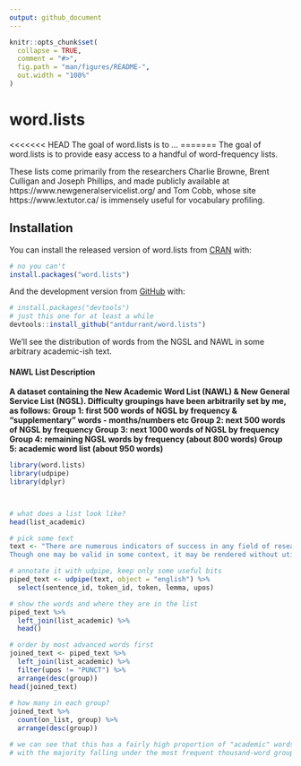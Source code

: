 ```yaml
---
output: github_document
---
```


<!-- README.md is generated from README.Rmd. Please edit that file -->

```r
knitr::opts_chunk$set(
  collapse = TRUE,
  comment = "#>",
  fig.path = "man/figures/README-",
  out.width = "100%"
)
```

# word.lists

<!-- badges: start -->
<!-- badges: end -->

<<<<<<< HEAD
The goal of word.lists is to ...
=======
The goal of word.lists is to provide easy access to a handful of word-frequency lists.

These lists come primarily from the researchers Charlie Browne, Brent Culligan and Joseph Phillips, and made publicly available at https://www.newgeneralservicelist.org/ and Tom Cobb, whose site https://www.lextutor.ca/ is immensely useful for vocabulary profiling.

## Installation

You can install the released version of word.lists from [CRAN](https://CRAN.R-project.org) with:

``` r
# no you can't
install.packages("word.lists")
```

And the development version from [GitHub](https://github.com/) with:

``` r
# install.packages("devtools")
# just this one for at least a while
devtools::install_github("antdurrant/word.lists")
```
We'll see the distribution of words from the NGSL and NAWL in some arbitrary academic-ish text.


#### NAWL List Description

**A dataset containing the New Academic Word List (NAWL) & New General Service List (NGSL). Difficulty groupings have been arbitrarily set by me, as follows: Group 1: first 500 words of NGSL by frequency & "supplementary" words - months/numbers etc Group 2: next 500 words of NGSL by frequency Group 3: next 1000 words of NGSL by frequency Group 4: remaining NGSL words by frequency (about 800 words) Group 5: academic word list (about 950 words)**


```r
library(word.lists)
library(udpipe)
library(dplyr)



# what does a list look like?
head(list_academic)

# pick some text
text <- "There are numerous indicators of success in any field of research. 
Though one may be valid in some context, it may be rendered without utility in another."

# annotate it with udpipe, keep only some useful bits
piped_text <- udpipe(text, object = "english") %>% 
  select(sentence_id, token_id, token, lemma, upos)

# show the words and where they are in the list
piped_text %>%
  left_join(list_academic) %>%
  head()

# order by most advanced words first
joined_text <- piped_text %>%
  left_join(list_academic) %>%
  filter(upos != "PUNCT") %>%
  arrange(desc(group)) 
head(joined_text)
  
# how many in each group?
joined_text %>%
  count(on_list, group) %>%
  arrange(desc(group))

# we can see that this has a fairly high proportion of "academic" words
# with the majority falling under the most frequent thousand-word grouping (this is totally normal)
```



